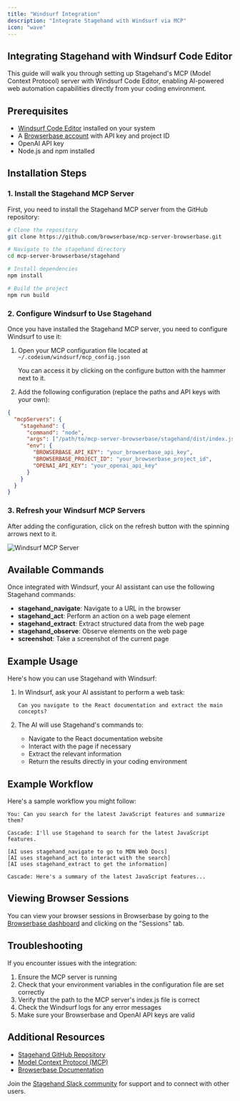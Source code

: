 ```yaml
---
title: "Windsurf Integration"
description: "Integrate Stagehand with Windsurf via MCP"
icon: "wave"
---
```


## Integrating Stagehand with Windsurf Code Editor

This guide will walk you through setting up Stagehand's MCP (Model Context Protocol) server with Windsurf Code Editor, enabling AI-powered web automation capabilities directly from your coding environment.

## Prerequisites

- [Windsurf Code Editor](https://www.codeium.com/windsurf) installed on your system
- A [Browserbase account](https://browserbase.com/) with API key and project ID
- OpenAI API key
- Node.js and npm installed

## Installation Steps

### 1. Install the Stagehand MCP Server

First, you need to install the Stagehand MCP server from the GitHub repository:

```bash
# Clone the repository
git clone https://github.com/browserbase/mcp-server-browserbase.git

# Navigate to the stagehand directory
cd mcp-server-browserbase/stagehand

# Install dependencies
npm install

# Build the project
npm run build
```

### 2. Configure Windsurf to Use Stagehand

Once you have installed the Stagehand MCP server, you need to configure Windsurf to use it:

1. Open your MCP configuration file located at `~/.codeium/windsurf/mcp_config.json`

   You can access it by clicking on the configure button with the hammer next to it.
2. Add the following configuration (replace the paths and API keys with your own):

```json
{
  "mcpServers": {
    "stagehand": {
      "command": "node",
      "args": ["/path/to/mcp-server-browserbase/stagehand/dist/index.js"],
      "env": {
        "BROWSERBASE_API_KEY": "your_browserbase_api_key",
        "BROWSERBASE_PROJECT_ID": "your_browserbase_project_id",
        "OPENAI_API_KEY": "your_openai_api_key"
      }
    }
  }
}
```

### 3. Refresh your Windsurf MCP Servers

After adding the configuration, click on the refresh button with the spinning arrows next to it.

![Windsurf MCP Server](/images/windsurf-mcp.png)

## Available Commands

Once integrated with Windsurf, your AI assistant can use the following Stagehand commands:

- **stagehand_navigate**: Navigate to a URL in the browser
- **stagehand_act**: Perform an action on a web page element
- **stagehand_extract**: Extract structured data from the web page
- **stagehand_observe**: Observe elements on the web page
- **screenshot**: Take a screenshot of the current page

## Example Usage

Here's how you can use Stagehand with Windsurf:

1. In Windsurf, ask your AI assistant to perform a web task:

   ```
   Can you navigate to the React documentation and extract the main concepts?
   ```
2. The AI will use Stagehand's commands to:
   - Navigate to the React documentation website
   - Interact with the page if necessary
   - Extract the relevant information
   - Return the results directly in your coding environment

## Example Workflow

Here's a sample workflow you might follow:

```
You: Can you search for the latest JavaScript features and summarize them?

Cascade: I'll use Stagehand to search for the latest JavaScript features.

[AI uses stagehand_navigate to go to MDN Web Docs]
[AI uses stagehand_act to interact with the search]
[AI uses stagehand_extract to get the information]

Cascade: Here's a summary of the latest JavaScript features...
```

## Viewing Browser Sessions

You can view your browser sessions in Browserbase by going to the [Browserbase dashboard](https://browserbase.com/overview) and clicking on the "Sessions" tab.

## Troubleshooting

If you encounter issues with the integration:

1. Ensure the MCP server is running
2. Check that your environment variables in the configuration file are set correctly
3. Verify that the path to the MCP server's index.js file is correct
4. Check the Windsurf logs for any error messages
5. Make sure your Browserbase and OpenAI API keys are valid

## Additional Resources

- [Stagehand GitHub Repository](https://github.com/browserbase/stagehand)
- [Model Context Protocol (MCP)](https://modelcontextprotocol.io/introduction)
- [Browserbase Documentation](https://browserbase.com/docs)

Join the [Stagehand Slack community](https://stagehand.dev/slack) for support and to connect with other users.